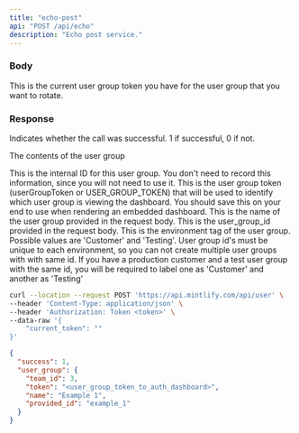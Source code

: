 ```yaml
---
title: "echo-post"
api: "POST /api/echo"
description: "Echo post service."
---
```


### Body

<ParamField body="current_token" type="string">
  This is the current user group token you have for the user group that you want
  to rotate.
</ParamField>

### Response

<ResponseField name="success" type="number">
  Indicates whether the call was successful. 1 if successful, 0 if not.
</ResponseField>

<ResponseField name="user_group" type="object">

The contents of the user group

<Expandable title="Toggle object">

<ResponseField name="team_id" type="number">
  This is the internal ID for this user group. You don't need to record this
  information, since you will not need to use it.
</ResponseField>

<ResponseField name="token" type="string">
  This is the user group token (userGroupToken or USER_GROUP_TOKEN) that will be
  used to identify which user group is viewing the dashboard. You should save
  this on your end to use when rendering an embedded dashboard.
</ResponseField>

<ResponseField name="name" type="string">
  This is the name of the user group provided in the request body.
</ResponseField>

<ResponseField name="provided_id" type="string">
  This is the user_group_id provided in the request body.
</ResponseField>

<ResponseField name="api_environment_tag" type="JSON or null">
  This is the environment tag of the user group. Possible values are 'Customer'
  and 'Testing'. User group id's must be unique to each environment, so you can
  not create multiple user groups with with same id. If you have a production
  customer and a test user group with the same id, you will be required to label
  one as 'Customer' and another as 'Testing'
</ResponseField>

</Expandable>

</ResponseField>

<RequestExample>

```bash Example Request
curl --location --request POST 'https://api.mintlify.com/api/user' \
--header 'Content-Type: application/json' \
--header 'Authorization: Token <token>' \
--data-raw '{
    "current_token": ""
}'
```

</RequestExample>

<ResponseExample>

```json Response
{
  "success": 1,
  "user_group": {
    "team_id": 3,
    "token": "<user_group_token_to_auth_dashboard>",
    "name": "Example 1",
    "provided_id": "example_1"
  }
}
```

</ResponseExample>
